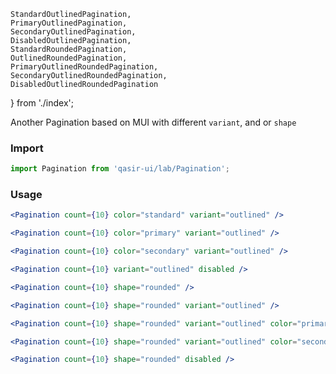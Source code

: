     StandardOutlinedPagination,
    PrimaryOutlinedPagination,
    SecondaryOutlinedPagination,
    DisabledOutlinedPagination,
    StandardRoundedPagination,
    OutlinedRoundedPagination,
    PrimaryOutlinedRoundedPagination,
    SecondaryOutlinedRoundedPagination,
    DisabledOutlinedRoundedPagination
} from './index';

<Title>Pagination Props</Title>

<Subtitle>
Another Pagination based on MUI with different <code>variant</code>, and or <code>shape</code> 
</Subtitle>

### Import

```js
import Pagination from 'qasir-ui/lab/Pagination';
```

### Usage
<StandardOutlinedPagination />

```jsx
<Pagination count={10} color="standard" variant="outlined" />
```

<PrimaryOutlinedPagination />

```jsx
<Pagination count={10} color="primary" variant="outlined" />
```

<SecondaryOutlinedPagination />

```jsx
<Pagination count={10} color="secondary" variant="outlined" />
```

<DisabledOutlinedPagination />

```jsx
<Pagination count={10} variant="outlined" disabled />
```

<StandardRoundedPagination />

```jsx
<Pagination count={10} shape="rounded" />
```

<OutlinedRoundedPagination />

```jsx
<Pagination count={10} shape="rounded" variant="outlined" />
```

<PrimaryOutlinedRoundedPagination />

```jsx
<Pagination count={10} shape="rounded" variant="outlined" color="primary" />
```

<SecondaryOutlinedRoundedPagination />

```jsx
<Pagination count={10} shape="rounded" variant="outlined" color="secondary" />
```

<DisabledOutlinedRoundedPagination />

```jsx
<Pagination count={10} shape="rounded" disabled />
```